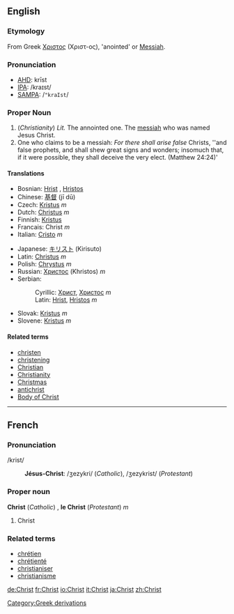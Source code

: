 ==English==

{{rank|speaking|circumstances|sitting|787|Christ|begin|wait|laughed}}

===Etymology===
From Greek [[Χριστος]] (Χριστ-ος), 'anointed' or [[Messiah]].

===Pronunciation===
*[[w:AHD|AHD]]: krīst
*[[w:IPA|IPA]]: /kraɪst/
*[[w:SAMPA|SAMPA]]: /<tt>"kraIst</tt>/

===Proper Noun===
#(''Christianity'') ''Lit.'' The annointed one.  The [[messiah]] who was named Jesus Christ.
#One who claims to be a messiah:   ''For there shall arise false'' Christs, ''and false prophets, and shall shew great signs and wonders; insomuch that, if it were possible, they shall deceive the very elect. (Matthew 24:24)'

====Translations====
{{top}}
*Bosnian: [[Hrist]] {{m}}, [[Hristos]] {{m}}
*Chinese: [[基督]] (jī dū)
*Czech: [[Kristus]] ''m''
*Dutch: [[Christus]] ''m''
*Finnish: [[Kristus]]
*Francais: Christ ''m''
*Italian: [[Cristo]] ''m''
{{mid}}
*Japanese: [[キリスト]] (Kirisuto)
*Latin: [[Christus]] ''m''
*Polish: [[Chrystus]] ''m''
*Russian: [[Христос]] (Khristos) ''m''
*Serbian:
*:Cyrillic: [[Христ]], [[Христос]] ''m''
*:Latin: [[Hrist]], [[Hristos]] ''m''
*Slovak: [[Kristus]] ''m''
*Slovene: [[Kristus]] ''m''
{{bottom}}

====Related terms====
*[[christen]]
*[[christening]]<!-- capitalised? -->
*[[Christian]]
*[[Christianity]]
*[[Christmas]]
*[[antichrist]]
*[[Body of Christ]]
----

==French==
===Pronunciation===
/krist/
:'''Jésus-Christ''': /ʒezykri/ (''Catholic''), /ʒezykrist/ (''Protestant'')

===Proper noun===
'''Christ''' (''Catholic'') , '''le Christ''' (''Protestant'') ''m''

# Christ

===Related terms===
*[[chrétien]]
*[[chrétienté]]
*[[christianiser]]
*[[christianisme]]

[[Category:Greek derivations]]
[[de:Christ]]
[[fr:Christ]]
[[io:Christ]]
[[it:Christ]]
[[ja:Christ]]
[[zh:Christ]]